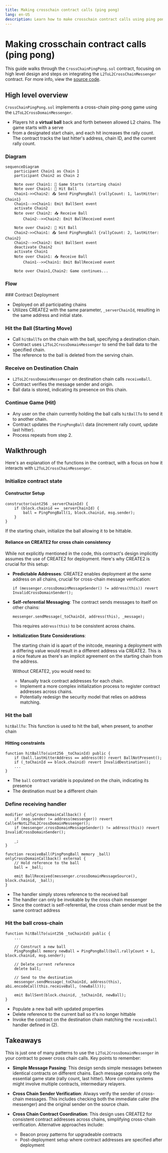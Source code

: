 ```yaml
---
title: Making crosschain contract calls (ping pong)
lang: en-US
description: Learn how to make crosschain contract calls using ping pong.
---
```



<InteropCallout />

# Making crosschain contract calls (ping pong)

This guide walks through the `CrossChainPingPong.sol` contract, focusing on high level design and steps on integrating the `L2ToL2CrossChainMessenger` contract. For more info, view the [source code](https://github.com/ethereum-optimism/supersim/blob/main/contracts/src/pingpong/CrossChainPingPong.sol).

## High level overview

`CrossChainPingPong.sol` implements a cross-chain ping-pong game using the `L2ToL2CrossDomainMessenger`.

*   Players hit a **virtual ball** back and forth between allowed L2 chains. The game starts with a serve
*   from a designated start chain, and each hit increases the rally count. The contract tracks the last hitter's address, chain ID, and the current rally count.

### Diagram

```mermaid
sequenceDiagram
    participant Chain1 as Chain 1
    participant Chain2 as Chain 2
    
    Note over Chain1: 🚀 Game Starts (starting chain)
    Note over Chain1: 🏓 Hit Ball
    Chain1->>Chain2: 📤 Send PingPongBall {rallyCount: 1, lastHitter: Chain1}
    Chain1-->>Chain1: Emit BallSent event
    activate Chain2
    Note over Chain2: 📥 Receive Ball
        Chain2-->>Chain2: Emit BallReceived event

    Note over Chain2: 🏓 Hit Ball
    Chain2->>Chain1: 📤 Send PingPongBall {rallyCount: 2, lastHitter: Chain2}
    Chain2-->>Chain2: Emit BallSent event
    deactivate Chain2
    activate Chain1
    Note over Chain1: 📥 Receive Ball
        Chain1-->>Chain1: Emit BallReceived event

    Note over Chain1,Chain2: Game continues...
```

### Flow

<Steps>
  ### Contract Deployment

  *   Deployed on all participating chains
  *   Utilizes CREATE2 with the same parameter, `_serverChainId`, resulting in the same address and initial state.

  ### Hit the Ball (Starting Move)

  *   Call `hitBallTo` on the chain with the ball, specifying a destination chain.
  *   Contract uses `L2ToL2CrossDomainMessenger` to send the ball data to the specified chain.
  *   The reference to the ball is deleted from the serving chain.

  ### Receive on Destination Chain

  *   `L2ToL2CrossDomainMessenger` on destination chain calls `receiveBall`.
  *   Contract verifies the message sender and origin.
  *   Ball data is stored, indicating its presence on this chain.

  ### Continue Game (Hit)

  *   Any user on the chain currently holding the ball calls `hitBallTo` to send it to another chain.
  *   Contract updates the `PingPongBall` data (increment rally count, update last hitter).
  *   Process repeats from step 2.
</Steps>

## Walkthrough

Here's an explanation of the functions in the contract, with a focus on how it interacts with `L2ToL2CrossChainMessenger`.

### Initialize contract state

#### Constructor Setup

```solidity
constructor(uint256 _serverChainId) {
    if (block.chainid == _serverChainId) {
        ball = PingPongBall(1, block.chainid, msg.sender);
    }
}
```

If the starting chain, initialize the ball allowing it to be hittable.

#### Reliance on CREATE2 for cross chain consistency

While not explicitly mentioned in the code, this contract's design implicitly assumes the use of CREATE2 for deployment. Here's why CREATE2 is crucial for this setup:

*   **Predictable Addresses**:
    CREATE2 enables deployment at the same address on all chains, crucial for cross-chain message verification:
    ```solidity
    if (messenger.crossDomainMessageSender() != address(this)) revert InvalidCrossDomainSender();
    ```

*   **Self-referential Messaging**:
    The contract sends messages to itself on other chains:
    ```solidity
    messenger.sendMessage(_toChainId, address(this), _message);
    ```
    This requires `address(this)` to be consistent across chains.

*   **Initialization State Considerations**:

    The starting chain id is apart of the initcode, meaning a deployment with a differing value would result in a different address via CREATE2. This is a nice feature as there's an implicit agreement on the starting chain from the address.

    Without CREATE2, you would need to:

    *   Manually track contract addresses for each chain.
    *   Implement a more complex initialization process to register contract addresses across chains.
    *   Potentially redesign the security model that relies on address matching.

### Hit the ball

`hitBallTo`: This function is used to hit the ball, when present, to another chain

#### Hitting constraints

```solidity
function hitBallTo(uint256 _toChainId) public {
    if (ball.lastHitterAddress == address(0)) revert BallNotPresent();
    if (_toChainId == block.chainid) revert InvalidDestination();
    ...
}
```

*   The `ball` contract variable is populated on the chain, indicating its presence
*   The destination must be a different chain

### Define receiving handler

```solidity
modifier onlyCrossDomainCallback() {
    if (msg.sender != address(messenger)) revert CallerNotL2ToL2CrossDomainMessenger();
    if (messenger.crossDomainMessageSender() != address(this)) revert InvalidCrossDomainSender();

    _;
}

function receiveBall(PingPongBall memory _ball) onlyCrossDomainCallback() external {
    // Hold reference to the ball
    ball = _ball;

    emit BallReceived(messenger.crossDomainMessageSource(), block.chainid, _ball);
}
```

*   The handler simply stores reference to the received ball
*   The handler can only be invokable by the cross chain messenger
*   Since the contract is self-referential, the cross chain sender must be the same contract address

### Hit the ball cross-chain

```solidity
function hitBallTo(uint256 _toChainId) public {
    ...

    // Construct a new ball
    PingPongBall memory newBall = PingPongBall(ball.rallyCount + 1, block.chainid, msg.sender);

    // Delete current reference
    delete ball;

    // Send to the destination
    messenger.sendMessage(_toChainId, address(this), abi.encodeCall(this.receiveBall, (newBall)));

    emit BallSent(block.chainid, _toChainId, newBall);
}
```

*   Populate a new ball with updated properties
*   Delete reference to the current ball so it's no longer hittable
*   Invoke the contract on the destination chain matching the `receiveBall` handler defined in (2).

## Takeaways

This is just one of many patterns to use the `L2ToL2CrossDomainMessenger` in your contract to power cross chain calls. Key points to remember:

*   **Simple Message Passing**: This design sends simple messages between identical contracts on different chains. Each message contains only the essential game state (rally count, last hitter). More complex systems might involve multiple contracts, intermediary relayers.

*   **Cross Chain Sender Verification**: Always verify the sender of cross-chain messages. This includes checking both the immediate caller (the messenger) and the original sender on the source chain.

*   **Cross Chain Contract Coordination**: This design uses CREATE2 for consistent contract addresses across chains, simplifying cross-chain verification. Alternative approaches include:
    *   Beacon proxy patterns for upgradeable contracts
    *   Post-deployment setup where contract addresses are specified after deployment
